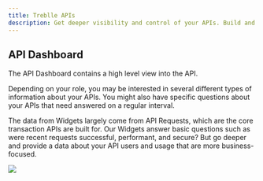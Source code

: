 ```yaml
---
title: Treblle APIs
description: Get deeper visibility and control of your APIs. Build and maintain your APIs confidently as Treblle analyzes 40+ different API specific data points
---
```


## API Dashboard 

The API Dashboard contains a high level view into the API. 

Depending on your role, you may be interested in several different types of information about your APIs. You might also have specific questions about your APIs that need answered on a regular interval.

The data from Widgets largely come from API Requests, which are the core transaction APIs are built for. Our Widgets answer basic questions such as were recent requests successful, performant, and secure? But go deeper and provide a data about your API users and usage that are more business-focused.

![](https://firebasestorage.googleapis.com/v0/b/treblle-docs.appspot.com/o/54ago_image.png?alt=media&token=1ff1cb0d-dd64-4312-9aef-33ca7e52bf28)

